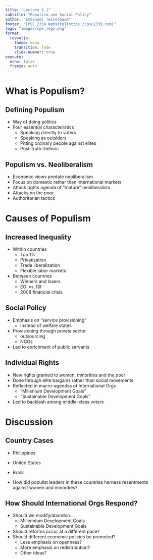 ---
title: "Lecture 8.1"
subtitle: "Populism and Social Policy"
author: "Emmanuel Teitelbaum"
footer: "[PSC 2339 Website](https://psc2339.com)"
logo: "images/cpe_logo.png"
format:
  revealjs:
    theme: moon
    transition: fade
    slide-number: true
execute:
  echo: false
  freeze: auto
---

# What is Populism?

## Defining Populism

- Way of doing politics
- Four essential characteristics
  - Speaking directly to voters
  - Speaking as outsiders
  - Pitting ordinary people against elites
  - Post-truth rhetoric
  
## Populism vs. Neoliberalism

- Economic views predate neoliberalism
- Focus on domestic rather than international markets
- Attack rights agenda of "mature" neoliberalism
- Attacks on the poor
- Authoritarian tactics

# Causes of Populism

## Increased Inequality

- Within countries
  - Top 1%
  - Privatization
  - Trade liberalization
  - Flexible labor markets
- Between countries
  - Winners and losers
  - EOI vs. ISI 
  - 2008 financial crisis

## Social Policy

- Emphasis on "service provisioning"
  - Instead of welfare states
- Provisioning through private sector 
  - outsourcing
  - NGOs
- Led to enrichment of public servants

## Individual Rights

- New rights granted to women, minorities and the poor
- Done through elite bargains rather than social movements
- Reflected in macro-agendas of International Orgs
  - "Millenium Development Goals" 
  - "Sustainable Development Goals"
- Led to backlash among middle-class voters

# Discussion

## Country Cases

- Philippines
- United States
- Brazil 

- How did populist leaders in these countries harness resentments against women and minorities? 

## How Should International Orgs Respond?

- Should we modify/abandon...
  - Millennium Development Goals
  - Sustainable Development Goals
- Should reforms occur at a different pace?
- Should different economic policies be promoted?
  - Less emphasis on openness? 
  - More emphasis on redistribution? 
  - Other ideas? 


